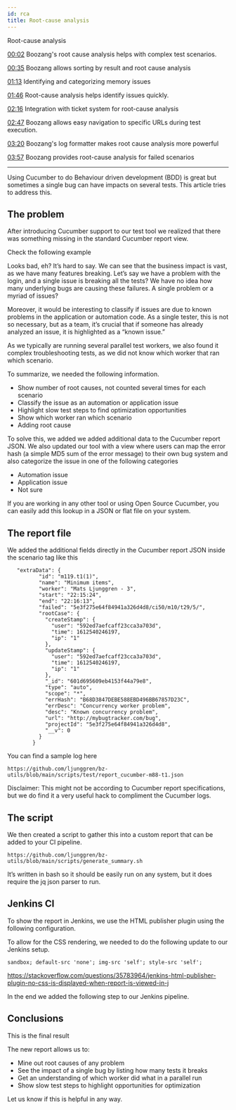 ```yaml
---
id: rca
title: Root-cause analysis
---
```



<YouTubeEmbed embedId="GGPygfe3dpk">Root-cause analysis</YouTubeEmbed>

[00:02](https://www.youtube.com/watch?v=GGPygfe3dpk&t=2) Boozang's root cause analysis helps with complex test scenarios.

[00:35](https://www.youtube.com/watch?v=GGPygfe3dpk&t=35) Boozang allows sorting by result and root cause analysis

[01:13](https://www.youtube.com/watch?v=GGPygfe3dpk&t=73) Identifying and categorizing memory issues

[01:46](https://www.youtube.com/watch?v=GGPygfe3dpk&t=106) Root-cause analysis helps identify issues quickly.

[02:16](https://www.youtube.com/watch?v=GGPygfe3dpk&t=136) Integration with ticket system for root-cause analysis

[02:47](https://www.youtube.com/watch?v=GGPygfe3dpk&t=167) Boozang allows easy navigation to specific URLs during test execution.

[03:20](https://www.youtube.com/watch?v=GGPygfe3dpk&t=200) Boozang's log formatter makes root cause analysis more powerful

[03:57](https://www.youtube.com/watch?v=GGPygfe3dpk&t=237) Boozang provides root-cause analysis for failed scenarios

------------------


Using Cucumber to do Behaviour driven development (BDD) is great but sometimes a single bug can have impacts on several tests. This article tries to address this.

## The problem
After introducing Cucumber support to our test tool we realized that there was something missing in the standard Cucumber report view.

Check the following example


Looks bad, eh? It’s hard to say. We can see that the business impact is vast, as we have many features breaking. Let’s say we have a problem with the login, and a single issue is breaking all the tests? We have no idea how many underlying bugs are causing these failures. A single problem or a myriad of issues?

Moreover, it would be interesting to classify if issues are due to known problems in the application or automation code. As a single tester, this is not so necessary, but as a team, it’s crucial that if someone has already analyzed an issue, it is highlighted as a “known issue.”

As we typically are running several parallel test workers, we also found it complex troubleshooting tests, as we did not know which worker that ran which scenario.

To summarize, we needed the following information.

- Show number of root causes, not counted several times for each scenario
- Classify the issue as an automation or application issue
- Highlight slow test steps to find optimization opportunities
- Show which worker ran which scenario
- Adding root cause

To solve this, we added we added additional data to the Cucumber report JSON. We also updated our tool with a view where users can map the error hash (a simple MD5 sum of the error message) to their own bug system and also categorize the issue in one of the following categories

- Automation issue
- Application issue
- Not sure

If you are working in any other tool or using Open Source Cucumber, you can easily add this lookup in a JSON or flat file on your system.

## The report file
We added the additional fields directly in the Cucumber report JSON inside the scenario tag like this
```
   "extraData": {
          "id": "m119.t1(1)",
          "name": "Minimum items",
          "worker": "Mats Ljunggren - 3",
          "start": "22:15:24",
          "end": "22:16:13",
          "failed": "5e3f275e64f84941a326d4d8/ci50/m10/t29/5/",
          "rootCase": {
            "createStamp": {
              "user": "592ed7aefcaff23cca3a703d",
              "time": 1612540246197,
              "ip": "1"
            },
            "updateStamp": {
              "user": "592ed7aefcaff23cca3a703d",
              "time": 1612540246197,
              "ip": "1"
            },
            "_id": "601d695609eb4153f44a79e8",
            "type": "auto",
            "scope": "*",
            "errHash": "B68D3847DEBE588EBD496BB67857D23C",
            "errDesc": "Concurrency worker problem",
            "desc": "Known concurrency problem",
            "url": "http://mybugtracker.com/bug",
            "projectId": "5e3f275e64f84941a326d4d8",
            "__v": 0
          }
        }
```
You can find a sample log here

`https://github.com/ljunggren/bz-utils/blob/main/scripts/test/report_cucumber-m88-t1.json`

Disclaimer: This might not be according to Cucumber report specifications, but we do find it a very useful hack to compliment the Cucumber logs.

## The script
We then created a script to gather this into a custom report that can be added to your CI pipeline.

`https://github.com/ljunggren/bz-utils/blob/main/scripts/generate_summary.sh`

It’s written in bash so it should be easily run on any system, but it does require the jq json parser to run.

## Jenkins CI
To show the report in Jenkins, we use the HTML publisher plugin using the following configuration.


To allow for the CSS rendering, we needed to do the following update to our Jenkins setup.

`sandbox; default-src 'none'; img-src 'self'; style-src 'self';`

https://stackoverflow.com/questions/35783964/jenkins-html-publisher-plugin-no-css-is-displayed-when-report-is-viewed-in-j

In the end we added the following step to our Jenkins pipeline.

## Conclusions
This is the final result


The new report allows us to:

- Mine out root causes of any problem
- See the impact of a single bug by listing how many tests it breaks
- Get an understanding of which worker did what in a parallel run
- Show slow test steps to highlight opportunities for optimization

Let us know if this is helpful in any way.